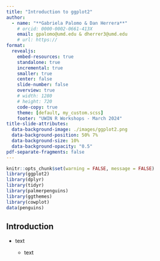 ```yaml
---
title: "Introduction to ggplot2"
author:
  - name: "**Gabriela Palomo & Dan Herrera**"
    # orcid: 0000-0002-0661-413X
    email: gpalomo@umd.edu & dherrer3@umd.edu 
    # url: https://
format: 
  revealjs: 
    embed-resources: true
    standalone: true
    incremental: true
    smaller: true
    center: false
    slide-number: false
    overview: true
    # width: 1280
    # height: 720
    code-copy: true
    theme: [default, my_custom.scss]
    footer: "UWIN R Workshops - March 2024"
title-slide-attributes: 
  data-background-image: ./images/ggplot2.png
  data-background-position: 50% 7%
  data-background-size: 10%
  data-background-opacity: "0.5"
pdf-separate-fragments: false
---
```


```r
knitr::opts_chunk$set(warning = FALSE, message = FALSE) 
library(ggplot2)
library(dplyr)
library(tidyr)
library(palmerpenguins)
library(ggthemes)
library(cowplot)
data(penguins)
```

## Introduction

- text 
 
  - text